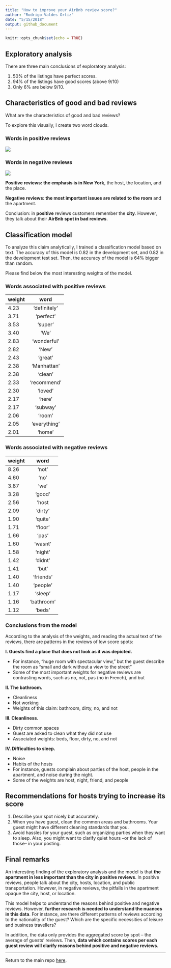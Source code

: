 ```yaml
---
title: "How to improve your AirBnb review score?"
author: "Rodrigo Valdes Ortiz"
date: "5/15/2018"
output: github_document
---
```


```r
knitr::opts_chunk$set(echo = TRUE)
```

## Exploratory analysis

There are three main conclusions of exploratory analysis:

1. 50% of the listings have perfect scores.
2. 94% of the listings have good scores (above 9/10)
3. Only 6% are below 9/10.


## Characteristics of good and bad reviews

What are the characteristics of good and bad reviews?

To explore this visually, I create two word clouds.

### Words in positive reviews
![](../images/positive_words.png?raw=true)

### Words in negative reviews
![](../images/negative_words.png?raw=true)

**Positive reviews: the emphasis is in New York**, the host, the location, and the place.

**Negative reviews: the most important issues are related to the room** and the apartment.

Conclusion: in **positive** reviews customers remember the **city**. However, they talk about their **AirBnb spot in bad reviews**.

## Classification model

To analyze this claim analytically, I trained a classification model based on text. The accuracy of this model is 0.82 in the development set, and 0.82 in the development test set. Then, the accuracy of the model is 64% bigger than random.

Please find below the most interesting weights of the model.

### Words associated with positive reviews

| weight       | word           |
|---------------|:-------------:|
4.23| 'definitely'
3.71| 'perfect'
3.53| 'super'
3.40| 'We'
2.83| 'wonderful'
2.82| 'New'
2.43| 'great'
2.38| 'Manhattan'
2.38| 'clean'
2.33| 'recommend'
2.30| 'loved'
2.17| 'here'
2.17| 'subway'
2.06| 'room'
2.05| 'everything'
2.01| 'home'


### Words associated with negative reviews

| weight       | word           |
|---------------|:-------------:|
8.26| 'not'
4.60| 'no'
3.87| 'we'
3.28| 'good'
2.56| 'host
2.09| 'dirty'
1.90| 'quite'
1.71| 'floor'
1.66| 'pas'
1.60| 'wasnt'
1.58| 'night'
1.42| 'didnt'
1.41| 'but'
1.40| 'friends'
1.40| 'people'
1.17| 'sleep'
1.16| 'bathroom'
1.12| 'beds'


### Conclusions from the model

According to the analysis of the weights, and reading the actual text of the reviews, there are patterns in the reviews of low score spots:

**I. Guests find a place that does not look as it was depicted.**

* For instance, "huge room with spectacular view," but the guest describe the room as "small and dark without a view to the street" 
* Some of the most important weights for negative reviews are contrasting words, such as no, not, pas (no in French), and but

**II. The bathroom.**

* Cleanliness
* Not working
* Weights of this claim: bathroom, dirty, no, and not

**III. Cleanliness.**

* Dirty common spaces
* Guest are asked to clean what they did not use
* Associated weights: beds, floor, dirty, no, and not

**IV. Difficulties to sleep.**

* Noise
* Habits of the hosts
* For instance, guests complain about parties of the host, people in the apartment, and noise during the night. 
* Some of the weights are host, night, friend, and people

## Recommendations for hosts trying to increase its score

1. Describe your spot nicely but accurately.
2. When you have guest, clean the common areas and bathrooms. Your guest might have different cleaning standards that you.
3. Avoid hassles for your guest, such as organizing parties when they want to sleep. Also, you might want to clarify quiet hours –or the lack of those– in your posting.

## Final remarks

An interesting finding of the exploratory analysis and the model is that **the apartment in less important than the city in positive reviews**. In positive reviews, people talk about the city, hosts, location, and public transportation. However, in negative reviews, the pitfalls in the apartment opaque the city, host, or location.

This model helps to understand the reasons behind positive and negative reviews. However, **further research is needed to understand the nuances in this data**. For instance, are there different patterns of reviews according to the nationality of the guest? Which are the specific necessities of leisure and business travellers?

In addition, the data only provides the aggregated score by spot – the average of guests' reviews. Then, **data which contains scores per each guest review will clarify reasons behind positive and negative reviews.**

---

Return to the main repo [here](https://github.com/rodrigovaldes/airbnb-).
